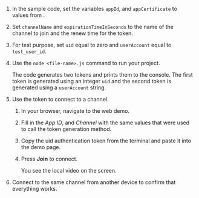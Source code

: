 <PlatformWrapper platform="web">
        
1.  In the sample code, set the variables `appId`, and `appCertificate` to values from <Vg k="CONSOLE" />.

2.  Set `channelName` and `expirationTimeInSeconds` to the name of the channel to join and the renew time for the token.

3.  For test purpose, set `uid` equal to zero and `userAccount` equal to `test_user_id`.

4.  Use the `node <file-name>.js` command to run your project.

    The code generates two <Vg k="VSDK" /> tokens and prints them to the console. The first token is generated using an integer `uid` and the second token is generated using a `userAccount` string.

5.  Use the token to connect to a <Vpd k="NAME"/> channel.

    1.  In your browser, navigate to the <Link target="_blank" to="{{Global.DEMO_BASIC_VIDEO_CALL_URL}}"><Vg k="COMPANY" /> web demo</Link>.

    2.  Fill in the *App ID*, and *Channel* with the same values that were used to call the <Vg k="VSDK" /> token generation method.

    3.  Copy the <Vg k="VSDK" /> uid authentication token from the terminal and paste it into the demo page.

    4.  Press **Join** to connect.

        You see the local video on the screen.

6.  Connect to the same channel from another device to confirm that everything works.
</PlatformWrapper>
